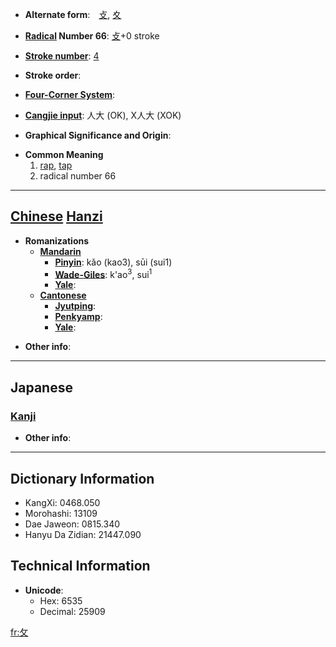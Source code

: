 * '''Alternate form''':　[[攴]], [[夊]]

* '''[[Wiktionary:Chinese radical index| Radical]] Number 66''': [[Wiktionary:Chinese radical index 攴|攴]]+0 stroke

* '''[[Wiktionary:Chinese total strokes index|Stroke number]]''': [[Wiktionary:Chinese total strokes index 4|4]]

* '''Stroke order''': 

* '''[[Wiktionary:Chinese four corner index|Four-Corner System]]''': 

* '''[[Wiktionary:Chinese Cangjie index|Cangjie input]]''': 人大 (OK), X人大 (XOK)

* '''Graphical Significance and Origin''': 

* '''Common Meaning'''
*#[[rap]], [[tap]]
*# radical number 66


----

== [[Chinese]] [[Hanzi]] ==

* '''Romanizations'''
** '''[[Mandarin]]'''
*** '''[[Pinyin]]''': kǎo (kao3), sūi (sui1)
*** '''[[Wade-Giles]]''': k'ao<sup>3</sup>, sui<sup>1</sup>
*** '''[[Yale]]''': 
** '''[[Cantonese]]'''
*** '''[[Jyutping]]''':
*** '''[[Penkyamp]]''': 
*** '''[[Yale]]''': 

* '''Other info''': 

----

==Japanese==
===[[Kanji]]===
{{kanji|on readings=[[ぼく]] (boku), [[はく]] (haku), [[ほく]] (hoku)
|kun readings=[[うつ]] (utsu)
}}

* '''Other info''':  

----

== Dictionary Information ==

* KangXi: 0468.050
* Morohashi: 13109
* Dae Jaweon: 0815.340
* Hanyu Da Zidian: 21447.090

== Technical Information ==

* '''Unicode''':
** Hex: 6535
** Decimal: 25909

[[fr:攵]]